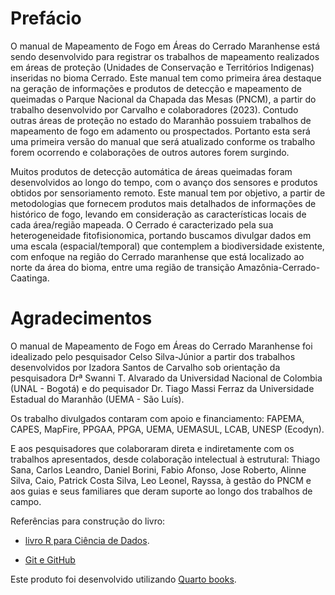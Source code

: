 # Prefácio {.unnumbered}

O manual de Mapeamento de Fogo em Áreas do Cerrado Maranhense está sendo desenvolvido para registrar os trabalhos de mapeamento realizados em áreas de proteção (Unidades de Conservação e Territórios Indigenas) inseridas no bioma Cerrado. Este manual tem como primeira área destaque na geração de informações e produtos de detecção e mapeamento de queimadas o Parque Nacional da Chapada das Mesas (PNCM), a partir do trabalho desenvolvido por Carvalho e colaboradores (2023). Contudo outras áreas de proteção no estado do Maranhão possuiem trabalhos de mapeamento de fogo em adamento ou prospectados. Portanto esta será uma primeira versão do manual que será atualizado conforme os trabalho forem ocorrendo e colaborações de outros autores forem surgindo.

Muitos produtos de detecção automática de áreas queimadas foram desenvolvidos ao longo do tempo, com o avanço dos sensores e produtos obtidos por sensoriamento remoto. Este manual tem por objetivo, a partir de metodologias que fornecem produtos mais detalhados de informações de histórico de fogo, levando em consideração as características locais de cada área/região mapeada. O Cerrado é caracterizado pela sua heterogeneidade fitofisionomica, portando buscamos divulgar dados em uma escala (espacial/temporal) que contemplem a biodiversidade existente, com enfoque na região do Cerrado maranhense que está localizado ao norte da área do bioma, entre uma região de transição Amazônia-Cerrado-Caatinga.

# Agradecimentos {.unnumbered}

O manual de Mapeamento de Fogo em Áreas do Cerrado Maranhense foi idealizado pelo pesquisador Celso Silva-Júnior a partir dos trabalhos desenvolvidos por Izadora Santos de Carvalho sob orientação da pesquisadora Drª Swanni T. Alvarado da Universidad Nacional de Colombia (UNAL - Bogotá) e do pequisador Dr. Tiago Massi Ferraz da Universidade Estadual do Maranhão (UEMA - São Luís).

Os trabalho divulgados contaram com apoio e financiamento: FAPEMA, CAPES, MapFire, PPGAA, PPGA, UEMA, UEMASUL, LCAB, UNESP (Ecodyn).

E aos pesquisadores que colaboraram direta e indiretamente com os trabalhos apresentados, desde colaboração intelectual à estrutural: Thiago Sana, Carlos Leandro, Daniel Borini, Fabio Afonso, Jose Roberto, Alinne Silva, Caio, Patrick Costa Silva, Leo Leonel, Rayssa, à gestão do PNCM e aos guias e seus familiares que deram suporte ao longo dos trabalhos de campo.

Referências para construção do livro:

-   [livro R para Ciência de Dados](https://github.com/cienciadedatos/pt-r4ds).

-   [Git e GitHub](Git%20e%20GitHub)

Este produto foi desenvolvido utilizando [Quarto books](https://quarto.org/docs/books).
